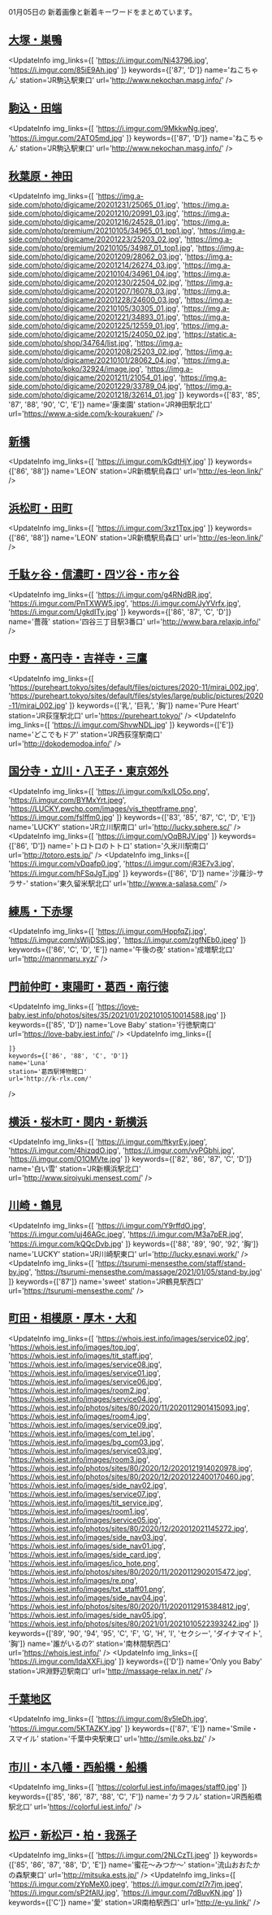 

01月05日の
新着画像と新着キーワードをまとめています。

<DmmAffiliateIns />

## [大塚・巣鴨](/busty/0040)
<UpdateInfo
    img_links={[
    'https://i.imgur.com/Ni43796.jpg',
    'https://i.imgur.com/85iE9Ah.jpg'
    ]}
    keywords={['87', 'D']}
    name='ねこちゃん'
    station='JR駒込駅東口'
    url='http://www.nekochan.masg.info/'
/>
<DmmAffiliateIns />

## [駒込・田端](/busty/0050)
<UpdateInfo
    img_links={[
    'https://i.imgur.com/9MkkwNg.jpeg',
    'https://i.imgur.com/2ATO5md.jpg'
    ]}
    keywords={['87', 'D']}
    name='ねこちゃん'
    station='JR駒込駅東口'
    url='http://www.nekochan.masg.info/'
/>
<DmmAffiliateIns />

## [秋葉原・神田](/busty/0080)
<UpdateInfo
    img_links={[
    'https://img.a-side.com/photo/digicame/20201231/25065_01.jpg',
    'https://img.a-side.com/photo/digicame/20201210/20991_03.jpg',
    'https://img.a-side.com/photo/digicame/20201216/24528_01.jpg',
    'https://img.a-side.com/photo/premium/20210105/34965_01_top1.jpg',
    'https://img.a-side.com/photo/digicame/20201223/25203_02.jpg',
    'https://img.a-side.com/photo/premium/20210105/34987_01_top1.jpg',
    'https://img.a-side.com/photo/digicame/20201209/28062_03.jpg',
    'https://img.a-side.com/photo/digicame/20201214/26274_03.jpg',
    'https://img.a-side.com/photo/digicame/20210104/34961_04.jpg',
    'https://img.a-side.com/photo/digicame/20201230/22504_02.jpg',
    'https://img.a-side.com/photo/digicame/20201207/16078_03.jpg',
    'https://img.a-side.com/photo/digicame/20201228/24600_03.jpg',
    'https://img.a-side.com/photo/digicame/20210105/30305_01.jpg',
    'https://img.a-side.com/photo/digicame/20201221/34893_01.jpg',
    'https://img.a-side.com/photo/digicame/20201225/12559_01.jpg',
    'https://img.a-side.com/photo/digicame/20201215/24050_02.jpg',
    'https://static.a-side.com/photo/shop/34764/list.jpg',
    'https://img.a-side.com/photo/digicame/20201208/25203_02.jpg',
    'https://img.a-side.com/photo/digicame/20210101/28062_04.jpg',
    'https://img.a-side.com/photo/koko/32924/image.jpg',
    'https://img.a-side.com/photo/digicame/20201211/21054_01.jpg',
    'https://img.a-side.com/photo/digicame/20201229/33789_04.jpg',
    'https://img.a-side.com/photo/digicame/20201218/32614_01.jpg'
    ]}
    keywords={['83', '85', '87', '88', '90', 'C', 'E']}
    name='康楽園'
    station='JR神田駅北口'
    url='https://www.a-side.com/k-kourakuen/'
/>
<DmmAffiliateIns />

## [新橋](/busty/0100)
<UpdateInfo
    img_links={[
    'https://i.imgur.com/kGdtHjY.jpg'
    ]}
    keywords={['86', '88']}
    name='LEON'
    station='JR新橋駅烏森口'
    url='http://es-leon.link/'
/>
<DmmAffiliateIns />

## [浜松町・田町](/busty/0110)
<UpdateInfo
    img_links={[
    'https://i.imgur.com/3xz1Tpx.jpg'
    ]}
    keywords={['86', '88']}
    name='LEON'
    station='JR新橋駅烏森口'
    url='http://es-leon.link/'
/>
<DmmAffiliateIns />

## [千駄ヶ谷・信濃町・四ツ谷・市ヶ谷](/busty/0150)
<UpdateInfo
    img_links={[
    'https://i.imgur.com/g4RNdBR.jpg',
    'https://i.imgur.com/PnTXWW5.jpg',
    'https://i.imgur.com/JyYVrfx.jpg',
    'https://i.imgur.com/UgkdITy.jpg'
    ]}
    keywords={['86', '87', 'C', 'D']}
    name='薔薇'
    station='四谷三丁目駅3番口'
    url='http://www.bara.relaxjp.info/'
/>
<DmmAffiliateIns />

## [中野・高円寺・吉祥寺・三鷹](/busty/0180)
<UpdateInfo
    img_links={[
    'https://pureheart.tokyo/sites/default/files/pictures/2020-11/mirai_002.jpg',
    'https://pureheart.tokyo/sites/default/files/styles/large/public/pictures/2020-11/mirai_002.jpg'
    ]}
    keywords={['乳', '巨乳', '胸']}
    name='Pure Heart'
    station='JR荻窪駅北口'
    url='https://pureheart.tokyo/'
/>
<UpdateInfo
    img_links={[
    'https://i.imgur.com/ShvwNDL.jpg'
    ]}
    keywords={['E']}
    name='どこでもドア'
    station='JR西荻窪駅南口'
    url='http://dokodemodoa.info/'
/>
<DmmAffiliateIns />

## [国分寺・立川・八王子・東京郊外](/busty/0200)
<UpdateInfo
    img_links={[
    'https://i.imgur.com/kxlLO5o.png',
    'https://i.imgur.com/BYMxYrt.jpeg',
    'https://LUCKY.pwchp.com/images/vis_theptframe.png',
    'https://i.imgur.com/fslffm0.jpg'
    ]}
    keywords={['83', '85', '87', 'C', 'D', 'E']}
    name='LUCKY'
    station='JR立川駅南口'
    url='http://lucky.sphere.sc/'
/>
<UpdateInfo
    img_links={[
    'https://i.imgur.com/yOqBRJV.jpg'
    ]}
    keywords={['86', 'D']}
    name='トロトロのトトロ'
    station='久米川駅南口'
    url='http://totoro.ests.jp/'
/>
<UpdateInfo
    img_links={[
    'https://i.imgur.com/vDqafp0.jpg',
    'https://i.imgur.com/jR3E7v3.jpg',
    'https://i.imgur.com/hFSqJgT.jpg'
    ]}
    keywords={['86', 'D']}
    name='沙羅沙-サラサ-'
    station='東久留米駅北口'
    url='http://www.a-salasa.com/'
/>
<DmmAffiliateIns />

## [練馬・下赤塚](/busty/0220)
<UpdateInfo
    img_links={[
    'https://i.imgur.com/HppfqZj.jpg',
    'https://i.imgur.com/sWljDSS.jpg',
    'https://i.imgur.com/zgfNEb0.jpeg'
    ]}
    keywords={['86', 'C', 'D', 'E']}
    name='午後の夜'
    station='成増駅北口'
    url='http://mannmaru.xyz/'
/>
<DmmAffiliateIns />

## [門前仲町・東陽町・葛西・南行徳](/busty/0240)
<UpdateInfo
    img_links={[
    'https://love-baby.iest.info/photos/sites/35/2021/01/2021010510014588.jpg'
    ]}
    keywords={['85', 'D']}
    name='Love Baby'
    station='行徳駅南口'
    url='https://love-baby.iest.info/'
/>
<UpdateInfo
    img_links={[
    
    ]}
    keywords={['86', '88', 'C', 'D']}
    name='Luna'
    station='葛西駅博物館口'
    url='http://k-rlx.com/'
/>
<DmmAffiliateIns />

## [横浜・桜木町・関内・新横浜](/busty/0310)
<UpdateInfo
    img_links={[
    'https://i.imgur.com/ftkyrEy.jpeg',
    'https://i.imgur.com/4hizqdO.jpg',
    'https://i.imgur.com/vvPGbhi.jpg',
    'https://i.imgur.com/O1OMVte.jpg'
    ]}
    keywords={['82', '86', '87', 'C', 'D']}
    name='白い雪'
    station='JR新横浜駅北口'
    url='http://www.siroiyuki.mensest.com/'
/>
<DmmAffiliateIns />

## [川崎・鶴見](/busty/0320)
<UpdateInfo
    img_links={[
    'https://i.imgur.com/Y9rffdO.jpg',
    'https://i.imgur.com/uj46AGc.jpeg',
    'https://i.imgur.com/M3a7pER.jpg',
    'https://i.imgur.com/kQQcDvb.jpg'
    ]}
    keywords={['88', '89', '90', '92', '胸']}
    name='LUCKY'
    station='JR川崎駅東口'
    url='http://lucky.esnavi.work/'
/>
<UpdateInfo
    img_links={[
    'https://tsurumi-mensesthe.com/staff/stand-by.jpg',
    'https://tsurumi-mensesthe.com/massage/2021/01/05/stand-by.jpg'
    ]}
    keywords={['87']}
    name='sweet'
    station='JR鶴見駅西口'
    url='https://tsurumi-mensesthe.com/'
/>
<DmmAffiliateIns />

## [町田・相模原・厚木・大和](/busty/0330)
<UpdateInfo
    img_links={[
    'https://whois.iest.info/images/service02.jpg',
    'https://whois.iest.info/images/top.jpg',
    'https://whois.iest.info/images/tit_staff.jpg',
    'https://whois.iest.info/images/service08.jpg',
    'https://whois.iest.info/images/service01.jpg',
    'https://whois.iest.info/images/service06.jpg',
    'https://whois.iest.info/images/room2.jpg',
    'https://whois.iest.info/images/service04.jpg',
    'https://whois.iest.info/photos/sites/80/2020/11/2020112901415093.jpg',
    'https://whois.iest.info/images/room4.jpg',
    'https://whois.iest.info/images/service09.jpg',
    'https://whois.iest.info/images/com_tel.jpg',
    'https://whois.iest.info/images/bg_com03.jpg',
    'https://whois.iest.info/images/service03.jpg',
    'https://whois.iest.info/images/room3.jpg',
    'https://whois.iest.info/photos/sites/80/2020/12/2020121914020978.jpg',
    'https://whois.iest.info/photos/sites/80/2020/12/2020122400170460.jpg',
    'https://whois.iest.info/images/side_nav02.jpg',
    'https://whois.iest.info/images/service07.jpg',
    'https://whois.iest.info/images/tit_service.jpg',
    'https://whois.iest.info/images/room1.jpg',
    'https://whois.iest.info/images/service05.jpg',
    'https://whois.iest.info/photos/sites/80/2020/12/202012021145272.jpg',
    'https://whois.iest.info/images/side_nav03.jpg',
    'https://whois.iest.info/images/side_nav01.jpg',
    'https://whois.iest.info/images/side_card.jpg',
    'https://whois.iest.info/images/ico_hote.png',
    'https://whois.iest.info/photos/sites/80/2020/11/2020112902015472.jpg',
    'https://whois.iest.info/images/re.png',
    'https://whois.iest.info/images/txt_staff01.png',
    'https://whois.iest.info/images/side_nav04.jpg',
    'https://whois.iest.info/photos/sites/80/2020/11/2020112915384812.jpg',
    'https://whois.iest.info/images/side_nav05.jpg',
    'https://whois.iest.info/photos/sites/80/2021/01/2021010522393242.jpg'
    ]}
    keywords={['89', '90', '94', '95', 'C', 'F', 'G', 'H', 'I', 'セクシー', 'ダイナマイト', '胸']}
    name='誰がいるの?'
    station='南林間駅西口'
    url='https://whois.iest.info/'
/>
<UpdateInfo
    img_links={[
    'https://i.imgur.com/ldaXXFi.jpg'
    ]}
    keywords={['D']}
    name='Only you Baby'
    station='JR淵野辺駅南口'
    url='http://massage-relax.in.net/'
/>
<DmmAffiliateIns />

## [千葉地区](/busty/0500)
<UpdateInfo
    img_links={[
    'https://i.imgur.com/8v5leDh.jpg',
    'https://i.imgur.com/5KTAZKY.jpg'
    ]}
    keywords={['87', 'E']}
    name='Smile・スマイル'
    station='千葉中央駅東口'
    url='http://smile.oks.bz/'
/>
<DmmAffiliateIns />

## [市川・本八幡・西船橋・船橋](/busty/0510)
<UpdateInfo
    img_links={[
    'https://colorful.iest.info/images/staff0.jpg'
    ]}
    keywords={['85', '86', '87', '88', 'C', 'F']}
    name='カラフル'
    station='JR西船橋駅北口'
    url='https://colorful.iest.info/'
/>
<DmmAffiliateIns />

## [松戸・新松戸・柏・我孫子](/busty/0520)
<UpdateInfo
    img_links={[
    'https://i.imgur.com/2NLCzTI.jpeg'
    ]}
    keywords={['85', '86', '87', '88', 'D', 'E']}
    name='蜜花～みつか～'
    station='流山おおたかの森駅東口'
    url='http://mitsuka.ests.jp/'
/>
<UpdateInfo
    img_links={[
    'https://i.imgur.com/zYpMeX0.jpeg',
    'https://i.imgur.com/zl7r7jm.jpeg',
    'https://i.imgur.com/sP2fAlU.jpg',
    'https://i.imgur.com/7dBuvKN.jpg'
    ]}
    keywords={['C']}
    name='愛'
    station='JR南柏駅西口'
    url='http://e-yu.link/'
/>
<DmmAffiliateIns />

<DmmAffiliateScript />
